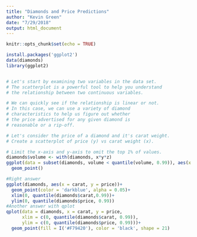 ```yaml
---
title: "Diamonds and Price Predictions"
author: "Kevin Green"
date: "7/29/2018"
output: html_document
---
```


```r
knitr::opts_chunk$set(echo = TRUE)
```

```r
install.packages('ggplot2')
data(diamonds)
library(ggplot2)


# Let's start by examining two variables in the data set.
# The scatterplot is a powerful tool to help you understand
# the relationship between two continuous variables.

# We can quickly see if the relationship is linear or not.
# In this case, we can use a variety of diamond
# characteristics to help us figure out whether
# the price advertised for any given diamond is 
# reasonable or a rip-off.

# Let's consider the price of a diamond and it's carat weight.
# Create a scatterplot of price (y) vs carat weight (x).

# Limit the x-axis and y-axis to omit the top 1% of values.
diamonds$volume <- with(diamonds, x*y*z)
ggplot(data = subset(diamonds, volume < quantile(volume, 0.99)), aes(x = carat, y = price))+
  geom_point()

#Right answer
ggplot(diamonds, aes(x = carat, y = price))+
  geom_point(color = 'darkblue', alpha = 0.05)+
  xlim(0, quantile(diamonds$carat,0.99))+
  ylim(0, quantile(diamonds$price, 0.99))
#Another answer with qplot
qplot(data = diamonds, x = carat, y = price,
      xlim = c(0, quantile(diamonds$carat, 0.99)),
      ylim = c(0, quantile(diamonds$price, 0.99)))+
  geom_point(fill = I('#F79420'), color = 'black', shape = 21)



```

